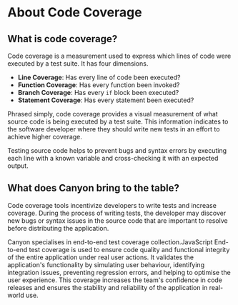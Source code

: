 # About Code Coverage

## What is code coverage?

Code coverage is a measurement used to express which lines of code were executed by a test suite. It has four dimensions.

- **Line Coverage**: Has every line of code been executed?
- **Function Coverage**: Has every function been invoked?
- **Branch Coverage**: Has every `if` block been executed?
- **Statement Coverage**: Has every statement been executed?


Phrased simply, code coverage provides a visual measurement of what source code is being executed by a test suite. This information indicates to the software developer where they should write new tests in an effort to achieve higher coverage.

Testing source code helps to prevent bugs and syntax errors by executing each line with a known variable and cross-checking it with an expected output.

## What does Canyon bring to the table?

Code coverage tools incentivize developers to write tests and increase coverage. During the process of writing tests, the developer may discover new bugs or syntax issues in the source code that are important to resolve before distributing the application.

Canyon specialises in end-to-end test coverage collection.JavaScript End-to-end test coverage is used to ensure code quality and functional integrity of the entire application under real user actions. It validates the application's functionality by simulating user behaviour, identifying integration issues, preventing regression errors, and helping to optimise the user experience. This coverage increases the team's confidence in code releases and ensures the stability and reliability of the application in real-world use.

